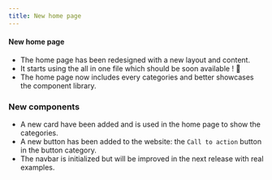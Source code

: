 ```yaml
---
title: New home page
---
```


#### New home page

- The home page has been redesigned with a new layout and content.
- It starts using the all in one file which should be soon available ! 🚀
- The home page now includes every categories and better showcases the component library.

### New components

- A new card have been added and is used in the home page to show the categories.
- A new button has been added to the website: the `Call to action` button in the button category.
- The navbar is initialized but will be improved in the next release with real examples.
